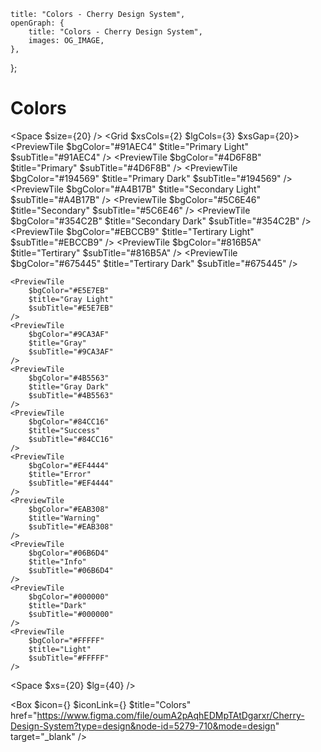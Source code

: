 
	title: "Colors - Cherry Design System",
	openGraph: {
		title: "Colors - Cherry Design System",
		images: OG_IMAGE,
	},
};

# Colors

<Space $size={20} />
<Grid $xsCols={2} $lgCols={3} $xsGap={20}>
	<PreviewTile
		$bgColor="#91AEC4"
		$title="Primary Light"
		$subTitle="#91AEC4"
	/>
	<PreviewTile
		$bgColor="#4D6F8B"
		$title="Primary"
		$subTitle="#4D6F8B"
	/>
	<PreviewTile
		$bgColor="#194569"
		$title="Primary Dark"
		$subTitle="#194569"
	/>
	<PreviewTile
		$bgColor="#A4B17B"
		$title="Secondary Light"
		$subTitle="#A4B17B"
	/>
	<PreviewTile
		$bgColor="#5C6E46"
		$title="Secondary"
		$subTitle="#5C6E46"
	/>
	<PreviewTile
		$bgColor="#354C2B"
		$title="Secondary Dark"
		$subTitle="#354C2B"
	/>
	<PreviewTile
		$bgColor="#EBCCB9"
		$title="Tertirary Light"
		$subTitle="#EBCCB9"
	/>
	<PreviewTile
		$bgColor="#816B5A"
		$title="Tertirary"
		$subTitle="#816B5A"
	/>
	<PreviewTile
		$bgColor="#675445"
		$title="Tertirary Dark"
		$subTitle="#675445"
	/>

	<PreviewTile
		$bgColor="#E5E7EB"
		$title="Gray Light"
		$subTitle="#E5E7EB"
	/>
	<PreviewTile
		$bgColor="#9CA3AF"
		$title="Gray"
		$subTitle="#9CA3AF"
	/>
	<PreviewTile
		$bgColor="#4B5563"
		$title="Gray Dark"
		$subTitle="#4B5563"
	/>
	<PreviewTile
		$bgColor="#84CC16"
		$title="Success"
		$subTitle="#84CC16"
	/>
	<PreviewTile
		$bgColor="#EF4444"
		$title="Error"
		$subTitle="#EF4444"
	/>
	<PreviewTile
		$bgColor="#EAB308"
		$title="Warning"
		$subTitle="#EAB308"
	/>
	<PreviewTile
		$bgColor="#06B6D4"
		$title="Info"
		$subTitle="#06B6D4"
	/>
	<PreviewTile
		$bgColor="#000000"
		$title="Dark"
		$subTitle="#000000"
	/>
	<PreviewTile
		$bgColor="#FFFFF"
		$title="Light"
		$subTitle="#FFFFF"
	/>
</Grid>

<Space $xs={20} $lg={40} />

<Box
	$icon={<IconFile />}
	$iconLink={<IconFigma className="figma" />}
	$title="Colors"
	href="https://www.figma.com/file/oumA2pAqhEDMpTAtDgarxr/Cherry-Design-System?type=design&node-id=5279-710&mode=design"
	target="_blank"
/>

